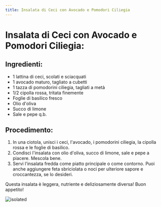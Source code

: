 ```yaml
---
title: Insalata di Ceci con Avocado e Pomodori Ciliegia
---
```


# Insalata di Ceci con Avocado e Pomodori Ciliegia:

## Ingredienti:

- 1 lattina di ceci, scolati e sciacquati
- 1 avocado maturo, tagliato a cubetti
- 1 tazza di pomodorini ciliegia, tagliati a metà
- 1/2 cipolla rossa, tritata finemente
- Foglie di basilico fresco
- Olio d'oliva
- Succo di limone
- Sale e pepe q.b.

## Procedimento:

1. In una ciotola, unisci i ceci, l'avocado, i pomodorini ciliegia, la cipolla rossa e le foglie di basilico.
2. Condisci l'insalata con olio d'oliva, succo di limone, sale e pepe a piacere. Mescola bene.
3. Servi l'insalata fredda come piatto principale o come contorno. Puoi anche aggiungere feta sbriciolata o noci per ulteriore sapore e croccantezza, se lo desideri.

Questa insalata è leggera, nutriente e deliziosamente diversa! Buon appetito!


<img src="https://source.unsplash.com/bol-de-salade-de-legumes-aux-noix-MlPD-AzZYMg" alt="isolated" height="auto" width="auto"/>